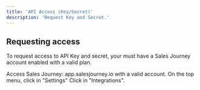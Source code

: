 ```yaml
---
title: 'API Access (Key/Secret)'
description: 'Request Key and Secret.'
---
```


## Requesting access

To request access to API Key and secret, your must have a Sales Journey account
enabled with a valid plan.

<Steps>
  <Step title="First Step">
    Access Sales Journey: app.salesjourney.io with a valid account.
  </Step>
  <Step title="Second Step">
    On the top menu, click in "Settings" <Icon icon="check" size={32} />

  </Step>
  <Step title="Third Step">
    Click in "Integrations".
  </Step>
</Steps>

